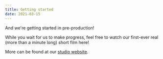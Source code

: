 ```yaml
---
title: Getting started
date: 2021-03-15
---
```


And we're getting started in pre-production!

While you wait for us to make progress, feel free to watch our first-ever real (more than a minute long) short film here!

<YouTube videoId="yeHrGgUA1q8" />

More can be found at our [studio website](https://www.grumpycorp.com/posts/film%20making/home-body/).
